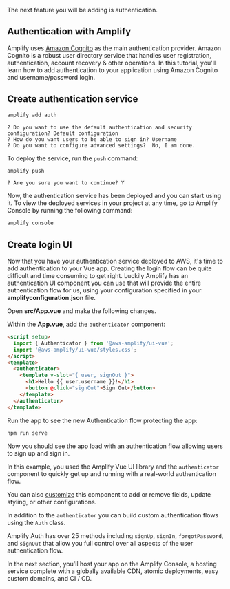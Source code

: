 The next feature you will be adding is authentication.

## Authentication with Amplify

Amplify uses [Amazon Cognito](https://aws.amazon.com/cognito/) as the main authentication provider. Amazon Cognito is a robust user directory service that handles user registration, authentication, account recovery & other operations. In this tutorial, you'll learn how to add authentication to your application using Amazon Cognito and username/password login.

## Create authentication service

```bash
amplify add auth
```

```console
? Do you want to use the default authentication and security configuration? Default configuration
? How do you want users to be able to sign in? Username
? Do you want to configure advanced settings?  No, I am done.
```

To deploy the service, run the `push` command:

```bash
amplify push
```

```console
? Are you sure you want to continue? Y
```

Now, the authentication service has been deployed and you can start using it. To view the deployed services in your project at any time, go to Amplify Console by running the following command:

```bash
amplify console
```

## Create login UI

Now that you have your authentication service deployed to AWS, it's time to add authentication to your Vue app. Creating the login flow can be quite difficult and time consuming to get right. Luckily Amplify has an authentication UI component you can use that will provide the entire authentication flow for us, using your configuration specified in your **amplifyconfiguration.json** file.

Open **src/App.vue** and make the following changes.

Within the **App.vue**, add the `authenticator` component:

```html
<script setup>
  import { Authenticator } from '@aws-amplify/ui-vue';
  import '@aws-amplify/ui-vue/styles.css';
</script>
<template>
  <authenticator>
    <template v-slot="{ user, signOut }">
      <h1>Hello {{ user.username }}!</h1>
      <button @click="signOut">Sign Out</button>
    </template>
  </authenticator>
</template>
```

Run the app to see the new Authentication flow protecting the app:

```bash
npm run serve
```

Now you should see the app load with an authentication flow allowing users to sign up and sign in.

In this example, you used the Amplify Vue UI library and the `authenticator` component to quickly get up and running with a real-world authentication flow.

You can also [customize](https://ui.docs.amplify.aws/vue/components/authenticator/customization) this component to add or remove fields, update styling, or other configurations.

In addition to the `authenticator` you can build custom authentication flows using the `Auth` class.

Amplify Auth has over 25 methods including `signUp`, `signIn`, `forgotPassword`, and `signOut` that allow you full control over all aspects of the user authentication flow.

In the next section, you'll host your app on the Amplify Console, a hosting service complete with a globally available CDN, atomic deployments, easy custom domains, and CI / CD.
